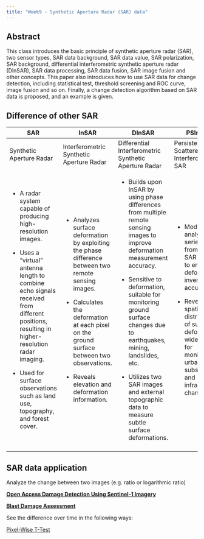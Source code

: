 ```yaml
---
title: "Week9 - Synthetic Aperture Radar (SAR) data"
---
```


## Abstract

This class introduces the basic principle of synthetic aperture radar (SAR), two sensor types, SAR data background, SAR data value, SAR polarization, SAR background, differential interferometric synthetic aperture radar (DlnSAR), SAR data processing, SAR data fusion, SAR image fusion and other concepts. This paper also introduces how to use SAR data for change detection, including statistical test, threshold screening and ROC curve, image fusion and so on. Finally, a change detection algorithm based on SAR data is proposed, and an example is given.

## Difference of other SAR

+----------------------------------------------------------------------------------------------------------------------------------------------+--------------------------------------------------------------------------------------------------------+-----------------------------------------------------------------------------------------------------------------------------------+-----------------------------------------------------------------------------------------------------------------------------------+
| SAR                                                                                                                                          | InSAR                                                                                                  | DInSAR                                                                                                                            | PSInSAR                                                                                                                           |
+==============================================================================================================================================+========================================================================================================+===================================================================================================================================+===================================================================================================================================+
| Synthetic Aperture Radar                                                                                                                     | Interferometric Synthetic Aperture Radar                                                               | Differential Interferometric Synthetic Aperture Radar                                                                             | Persistent Scatterer Interferometric SAR                                                                                          |
+----------------------------------------------------------------------------------------------------------------------------------------------+--------------------------------------------------------------------------------------------------------+-----------------------------------------------------------------------------------------------------------------------------------+-----------------------------------------------------------------------------------------------------------------------------------+
| -   A radar system capable of producing high-resolution images.                                                                              | -   Analyzes surface deformation by exploiting the phase difference between two remote sensing images. | -   Builds upon InSAR by using phase differences from multiple remote sensing images to improve deformation measurement accuracy. | -   Models and analyzes time series data from multiple SAR images to enhance deformation inversion accuracy.                      |
|                                                                                                                                              |                                                                                                        |                                                                                                                                   |                                                                                                                                   |
| -   Uses a “virtual” antenna length to combine echo signals received from different positions, resulting in higher-resolution radar imaging. | -   Calculates the deformation at each pixel on the ground surface between two observations.           | -   Sensitive to deformation, suitable for monitoring ground surface changes due to earthquakes, mining, landslides, etc.         | -   Reveals spatial distribution of surface deformations, widely used for monitoring urban subsidence and infrastructure changes. |
|                                                                                                                                              |                                                                                                        |                                                                                                                                   |                                                                                                                                   |
| -   Used for surface observations such as land use, topography, and forest cover.                                                            | -   Reveals elevation and deformation information.                                                     | -   Utilizes two SAR images and external topographic data to measure subtle surface deformations.                                 |                                                                                                                                   |
+----------------------------------------------------------------------------------------------------------------------------------------------+--------------------------------------------------------------------------------------------------------+-----------------------------------------------------------------------------------------------------------------------------------+-----------------------------------------------------------------------------------------------------------------------------------+
|                                                                                                                                              |                                                                                                        |                                                                                                                                   |                                                                                                                                   |
+----------------------------------------------------------------------------------------------------------------------------------------------+--------------------------------------------------------------------------------------------------------+-----------------------------------------------------------------------------------------------------------------------------------+-----------------------------------------------------------------------------------------------------------------------------------+

## 

## SAR data application

Analyze the change between two images (e.g. ratio or logarithmic ratio)

[**Open Access Damage Detection Using Sentinel-1 Imagery**](https://oballinger.github.io/PWTT/)

[**Blast Damage Assessment**](https://bellingcat.github.io/RS4OSINT/C3_Blast.html)

See the difference over time in the following ways:

[Pixel-Wise T-Test](https://oballinger.github.io/PWTT/paper.html)
